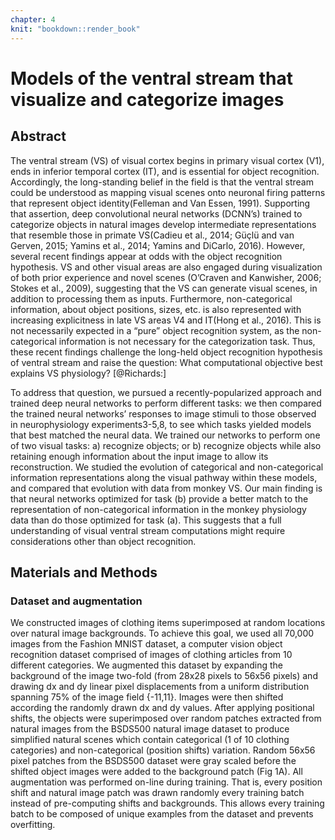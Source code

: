 ```yaml
---
chapter: 4
knit: "bookdown::render_book"
---
```


# Models of the ventral stream that visualize and categorize images {#ch:vae}

## Abstract {-}

The ventral stream (VS) of visual cortex begins in primary visual cortex (V1), ends in inferior temporal cortex (IT), and is essential for object recognition.
Accordingly, the long-standing belief in the field is that the ventral stream could be understood as mapping visual scenes onto neuronal firing patterns that represent object identity(Felleman and Van Essen, 1991).
Supporting that assertion, deep convolutional neural networks (DCNN’s) trained to categorize objects in natural images develop intermediate representations that resemble those in primate VS(Cadieu et al., 2014; Güçlü and van Gerven, 2015; Yamins et al., 2014; Yamins and DiCarlo, 2016).
However, several recent findings appear at odds with the object recognition hypothesis.
VS and other visual areas are also engaged during visualization of both prior experience and novel scenes (O'Craven and Kanwisher, 2006; Stokes et al., 2009), suggesting that the VS can generate visual scenes, in addition to processing them as inputs. Furthermore, non-categorical information, about object positions, sizes, etc. is also represented with increasing explicitness in late VS areas V4 and IT(Hong et al., 2016).
This is not necessarily expected in a “pure” object recognition system, as the non-categorical information is not necessary for the categorization task. Thus, these recent findings challenge the long-held object recognition hypothesis of ventral stream and raise the question: What computational objective best explains VS physiology? [@Richards:] 

To address that question, we pursued a recently-popularized approach and trained deep neural networks to perform different tasks: we then compared the trained neural networks’ responses to image stimuli to those observed in neurophysiology experiments3-5,8, to see which tasks yielded models that best matched the neural data. We trained our networks to perform one of two visual tasks: a) recognize objects; or b) recognize objects while also retaining enough information about the input image to allow its reconstruction. We studied the evolution of categorical and non-categorical information representations along the visual pathway within these models, and compared that evolution with data from monkey VS. Our main finding is that neural networks optimized for task (b) provide a better match to the representation of non-categorical information in the monkey physiology data than do those optimized for task (a). This suggests that a full understanding of visual ventral stream computations might require considerations other than object recognition.

## Materials and Methods

### Dataset and augmentation

We constructed images of clothing items superimposed at random locations over natural image backgrounds. To achieve this goal, we used all 70,000 images from the Fashion MNIST dataset, a computer vision object recognition dataset comprised of images of clothing articles from 10 different categories. We augmented this dataset by expanding the background of the image two-fold (from 28x28 pixels to 56x56 pixels) and drawing dx and dy linear pixel displacements from a uniform distribution spanning 75% of the image field {-11,11}. Images were then shifted according the randomly drawn dx and dy values. After applying positional shifts, the objects were superimposed over random patches extracted from natural images from the BSDS500 natural image dataset to produce simplified natural scenes which contain categorical (1 of 10 clothing categories) and non-categorical (position shifts) variation. Random 56x56 pixel patches from the BSDS500 dataset were gray scaled before the shifted object images were added to the background patch (Fig 1A). All augmentation was performed on-line during training. That is, every position shift and natural image patch was drawn randomly every training batch instead of pre-computing shifts and backgrounds. This allows every training batch to be composed of unique examples from the dataset and prevents overfitting.


